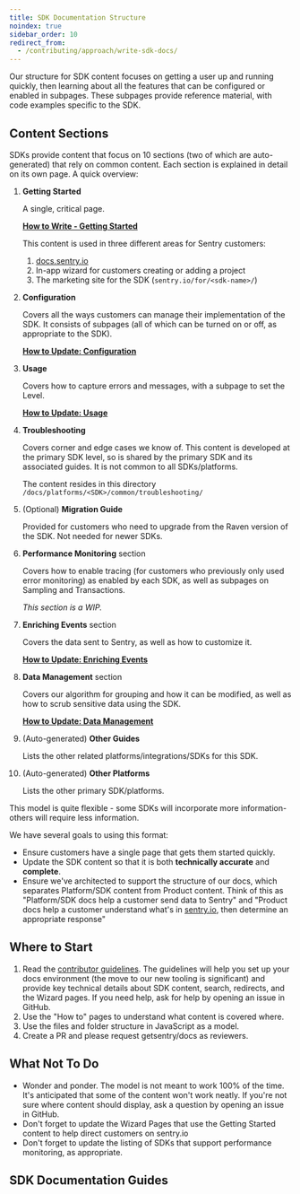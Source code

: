 ```yaml
---
title: SDK Documentation Structure
noindex: true
sidebar_order: 10
redirect_from:
  - /contributing/approach/write-sdk-docs/
---
```


Our structure for SDK content focuses on getting a user up and running quickly, then learning about all the features that can be configured or enabled in subpages. These subpages provide reference material, with code examples specific to the SDK.

## Content Sections

SDKs provide content that focus on 10 sections (two of which are auto-generated) that rely on common content. Each section is explained in detail on its own page. A quick overview:

1. **Getting Started**

   A single, critical page.

   **[How to Write - Getting Started](/contributing/approach/write-getting-started)**

   This content is used in three different areas for Sentry customers:

   1. [docs.sentry.io](https://docs.sentry.io)
   2. In-app wizard for customers creating or adding a project
   3. The marketing site for the SDK (`sentry.io/for/<sdk-name>/`)

2) **Configuration**

   Covers all the ways customers can manage their implementation of the SDK. It consists of subpages (all of which can be turned on or off, as appropriate to the SDK).

   **[How to Update: Configuration](/contributing/approach/write-configuration)**

3) **Usage**

   Covers how to capture errors and messages, with a subpage to set the Level.

   **[How to Update: Usage](/contributing/approach/write-usage)**

4) **Troubleshooting**

   Covers corner and edge cases we know of. This content is developed at the primary SDK level, so is shared by the primary SDK and its associated guides. It is not common to all SDKs/platforms.

   The content resides in this directory `/docs/platforms/<SDK>/common/troubleshooting/`

5) (Optional) **Migration Guide**

   Provided for customers who need to upgrade from the Raven version of the SDK. Not needed for newer SDKs.

6) **Performance Monitoring** section

   Covers how to enable tracing (for customers who previously only used error monitoring) as enabled by each SDK, as well as subpages on Sampling and Transactions.

   _This section is a WIP._

7) **Enriching Events** section

   Covers the data sent to Sentry, as well as how to customize it.

   **[How to Update: Enriching Events](/contributing/approach/write-enriching-events)**

8) **Data Management** section

   Covers our algorithm for grouping and how it can be modified, as well as how to scrub sensitive data using the SDK.

   **[How to Update: Data Management](/contributing/approach/write-data-management)**

9) (Auto-generated) **Other Guides**

   Lists the other related platforms/integrations/SDKs for this SDK.

10) (Auto-generated) **Other Platforms**

    Lists the other primary SDK/platforms.

This model is quite flexible - some SDKs will incorporate more information- others will require less information.

We have several goals to using this format:

- Ensure customers have a single page that gets them started quickly.
- Update the SDK content so that it is both **technically accurate** and **complete**.
- Ensure we've architected to support the structure of our docs, which separates Platform/SDK content from Product content. Think of this as "Platform/SDK docs help a customer send data to Sentry" and "Product docs help a customer understand what's in [sentry.io](http://sentry.io), then determine an appropriate response"

## Where to Start

1. Read the [contributor guidelines](/contributing/). The guidelines will help you set up your docs environment (the move to our new tooling is significant) and provide key technical details about SDK content, search, redirects, and the Wizard pages. If you need help, ask for help by opening an issue in GitHub.
2. Use the "How to" pages to understand what content is covered where.
3. Use the files and folder structure in JavaScript as a model.
4. Create a PR and please request getsentry/docs as reviewers.

## What Not To Do

- Wonder and ponder. The model is not meant to work 100% of the time. It's anticipated that some of the content won't work neatly. If you're not sure where content should display, ask a question by opening an issue in GitHub.
- Don't forget to update the Wizard Pages that use the Getting Started content to help direct customers on sentry.io
- Don't forget to update the listing of SDKs that support performance monitoring, as appropriate.

## SDK Documentation Guides

<PageGrid />
